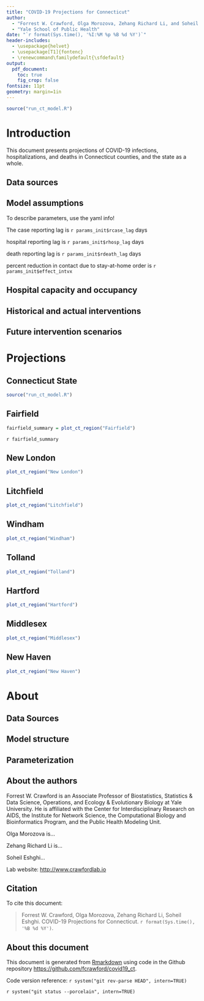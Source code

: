 ```yaml
---
title: "COVID-19 Projections for Connecticut"
author: 
  - "Forrest W. Crawford, Olga Morozova, Zehang Richard Li, and Soheil Eshghi"
  - "Yale School of Public Health"
date: "`r format(Sys.time(), '%I:%M %p %B %d %Y')`"
header-includes:
  - \usepackage{helvet}
  - \usepackage[T1]{fontenc}
  - \renewcommand\familydefault{\sfdefault} 
output:
  pdf_document:
    toc: true
    fig_crop: false
fontsize: 11pt
geometry: margin=1in
---
```


```r
source("run_ct_model.R")

```



# Introduction 

This document presents projections of COVID-19 infections, hospitalizations, and deaths in Connecticut counties, and the state as a whole.  

## Data sources

## Model assumptions

To describe parameters, use the yaml info! 

The case reporting lag is `r params_init$rcase_lag` days 

hospital reporting lag is `r params_init$rhosp_lag` days

death reporting lag is `r params_init$rdeath_lag` days 

percent reduction in contact due to stay-at-home order is `r params_init$effect_intvx`


## Hospital capacity and occupancy 


## Historical and actual interventions


## Future intervention scenarios




# Projections 

## Connecticut State 

```r
source("run_ct_model.R")

```

## Fairfield 

```r
fairfield_summary = plot_ct_region("Fairfield")
```

`r fairfield_summary`



## New London

```r
plot_ct_region("New London")
```


## Litchfield
```r
plot_ct_region("Litchfield")
```

## Windham
```r
plot_ct_region("Windham")
```

## Tolland
```r
plot_ct_region("Tolland")
```

## Hartford
```r
plot_ct_region("Hartford")
```

## Middlesex
```r
plot_ct_region("Middlesex")
```

## New Haven

```r
plot_ct_region("New Haven")
```



# About


## Data Sources 

## Model structure 

## Parameterization 

## About the authors

Forrest W. Crawford is an Associate Professor of Biostatistics, Statistics & Data Science, Operations, and Ecology & Evolutionary Biology at Yale University. He is affiliated with the Center for Interdisciplinary Research on AIDS, the Institute for Network Science, the Computational Biology and Bioinformatics Program, and the Public Health Modeling Unit.

Olga Morozova is... 

Zehang Richard Li is...

Soheil Eshghi...

Lab website: <http://www.crawfordlab.io>

## Citation

To cite this document: 

> Forrest W. Crawford, Olga Morozova, Zehang Richard Li, Soheil Eshghi.  COVID-19 Projections for Connecticut.  `r format(Sys.time(), '%B %d %Y')`. 


## About this document

This document is generated from [Rmarkdown](https://rmarkdown.rstudio.com/) using code in the Github repository <https://github.com/fcrawford/covid19_ct>. 

Code version reference: `r system("git rev-parse HEAD", intern=TRUE)`

`r system("git status --porcelain", intern=TRUE)`

